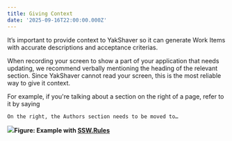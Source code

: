 ```yaml
---
title: Giving Context
date: '2025-09-16T22:00:00.000Z'
---
```


It’s important to provide context to YakShaver so it can generate Work Items with accurate descriptions and acceptance criterias.

When recording your screen to show a part of your application that needs updating, we recommend verbally mentioning the heading of the relevant section. Since YakShaver cannot read your screen, this is the most reliable way to give it context.

For example, if you're talking about a section on the right of a page, refer to it by saying

`On the right, the Authors section needs to be moved to…`

![](/YakShaver/Docs/Giving-context.png)**Figure:  Example with [SSW.Rules](https://www.ssw.com.au/rules/)**
